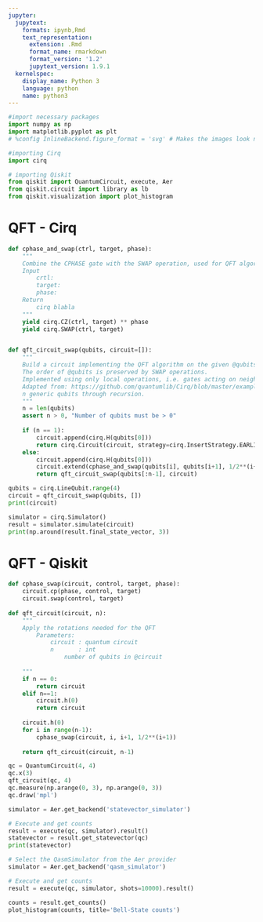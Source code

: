 ```yaml
---
jupyter:
  jupytext:
    formats: ipynb,Rmd
    text_representation:
      extension: .Rmd
      format_name: rmarkdown
      format_version: '1.2'
      jupytext_version: 1.9.1
  kernelspec:
    display_name: Python 3
    language: python
    name: python3
---
```


```python
#import necessary packages
import numpy as np
import matplotlib.pyplot as plt
# %config InlineBackend.figure_format = 'svg' # Makes the images look nice

#importing Cirq
import cirq

# importing Qiskit
from qiskit import QuantumCircuit, execute, Aer
from qiskit.circuit import library as lb
from qiskit.visualization import plot_histogram
```

# QFT - Cirq

```python
def cphase_and_swap(ctrl, target, phase):
    """
    Combine the CPHASE gate with the SWAP operation, used for QFT algorithm.
    Input
        crtl: 
        target:
        phase:
    Return
        cirq blabla
    """
    yield cirq.CZ(ctrl, target) ** phase
    yield cirq.SWAP(ctrl, target)


def qft_circuit_swap(qubits, circuit=[]):
    """
    Build a circuit implementing the QFT algorithm on the given @qubits. 
    The order of @qubits is preserved by SWAP operations.
    Implemented using only local operations, i.e. gates acting on neighbouring qubits.
    Adapted from: https://github.com/quantumlib/Cirq/blob/master/examples/quantum_fourier_transform.py and extended to
    n generic qubits through recursion.
    """
    n = len(qubits)
    assert n > 0, "Number of qubits must be > 0"
    
    if (n == 1):
        circuit.append(cirq.H(qubits[0]))
        return cirq.Circuit(circuit, strategy=cirq.InsertStrategy.EARLIEST)
    else:
        circuit.append(cirq.H(qubits[0]))
        circuit.extend(cphase_and_swap(qubits[i], qubits[i+1], 1/2**(i+1)) for i in range(n-1))
        return qft_circuit_swap(qubits[:n-1], circuit)
```

```python
qubits = cirq.LineQubit.range(4)
circuit = qft_circuit_swap(qubits, [])
print(circuit)
```

```python
simulator = cirq.Simulator()
result = simulator.simulate(circuit)
print(np.around(result.final_state_vector, 3))
```

# QFT - Qiskit

```python
def cphase_swap(circuit, control, target, phase):
    circuit.cp(phase, control, target)
    circuit.swap(control, target)
    
def qft_circuit(circuit, n):
    """
    Apply the rotations needed for the QFT
        Parameters:
            circuit : quantum circuit
            n       : int
                number of qubits in @circuit
    
    """
    if n == 0:
        return circuit
    elif n==1:
        circuit.h(0)
        return circuit
    
    circuit.h(0)
    for i in range(n-1):
        cphase_swap(circuit, i, i+1, 1/2**(i+1))
        
    return qft_circuit(circuit, n-1)

```

```python
qc = QuantumCircuit(4, 4)
qc.x(3)
qft_circuit(qc, 4)
qc.measure(np.arange(0, 3), np.arange(0, 3))
qc.draw('mpl')
```

```python
simulator = Aer.get_backend('statevector_simulator')

# Execute and get counts
result = execute(qc, simulator).result()
statevector = result.get_statevector(qc)
print(statevector)
```

```python
# Select the QasmSimulator from the Aer provider
simulator = Aer.get_backend('qasm_simulator')

# Execute and get counts
result = execute(qc, simulator, shots=10000).result()

counts = result.get_counts()
plot_histogram(counts, title='Bell-State counts')
```
